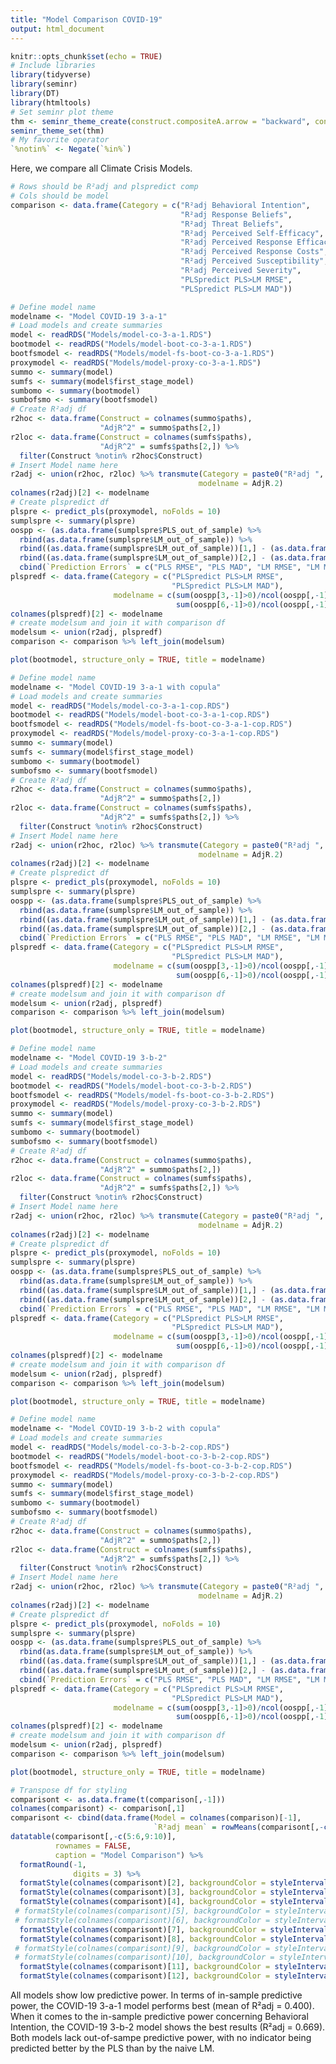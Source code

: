 ```yaml
---
title: "Model Comparison COVID-19"
output: html_document
---
```


```r
knitr::opts_chunk$set(echo = TRUE)
# Include libraries
library(tidyverse)
library(seminr)
library(DT)
library(htmltools)
# Set seminr plot theme
thm <- seminr_theme_create(construct.compositeA.arrow = "backward", construct.compositeA.use_weights = FALSE, plot.adj = TRUE)
seminr_theme_set(thm)
# My favorite operator
`%notin%` <- Negate(`%in%`)
```

Here, we compare all Climate Crisis Models.
```r
# Rows should be R²adj and plspredict comp
# Cols should be model
comparison <- data.frame(Category = c("R²adj Behavioral Intention", 
                                      "R²adj Response Beliefs", 
                                      "R²adj Threat Beliefs",
                                      "R²adj Perceived Self-Efficacy",
                                      "R²adj Perceived Response Efficacy",
                                      "R²adj Perceived Response Costs",
                                      "R²adj Perceived Susceptibility",
                                      "R²adj Perceived Severity",
                                      "PLSpredict PLS>LM RMSE",
                                      "PLSpredict PLS>LM MAD"))
```

<!-- # Model Insertion Template -->
<!-- ```{r model Insert mdodelname, echo=FALSE, include =FALSE} -->
<!-- # Define model name -->
<!-- modelname <- "" -->
<!-- # Load models and create summaries -->
<!-- model <- readRDS() -->
<!-- bootmodel <- readRDS() -->
<!-- bootfsmodel <- readRDS() -->
<!-- proxymodel <- readRDS() -->
<!-- summo <- summary(model) -->
<!-- sumfs <- summary(model$first_stage_model) -->
<!-- sumbomo <- summary(bootmodel) -->
<!-- sumbofsmo <- summary(bootfsmodel) -->
<!-- # Create R²adj df -->
<!-- r2hoc <- data.frame(Construct = colnames(summo$paths), -->
<!--                     "AdjR^2" = summo$paths[2,]) -->
<!-- r2loc <- data.frame(Construct = colnames(sumfs$paths), -->
<!--                     "AdjR^2" = sumfs$paths[2,]) %>% -->
<!--   filter(Construct %notin% r2hoc$Construct) -->
<!-- # Insert Model name here -->
<!-- r2adj <- union(r2hoc, r2loc) %>% transmute(Category = paste0("R²adj ", Construct), -->
<!--                                           modelname = AdjR.2) -->
<!-- colnames(r2adj)[2] <- modelname -->
<!-- # Create plspredict df -->
<!-- plspre <- predict_pls(proxymodel, noFolds = 10) -->
<!-- sumplspre <- summary(plspre) -->
<!-- oospp <- (as.data.frame(sumplspre$PLS_out_of_sample) %>% -->
<!--   rbind(as.data.frame(sumplspre$LM_out_of_sample)) %>% -->
<!--   rbind((as.data.frame(sumplspre$LM_out_of_sample))[1,] - (as.data.frame(sumplspre$PLS_out_of_sample))[1,]) %>% -->
<!--   rbind((as.data.frame(sumplspre$LM_out_of_sample))[2,] - (as.data.frame(sumplspre$PLS_out_of_sample))[2,])  %>% -->
<!--   cbind(`Prediction Errors` = c("PLS RMSE", "PLS MAD", "LM RMSE", "LM MAD", "RMSE Difference", "MAD Difference")))[c(1,3,5,2,4,6),c(4,1:3)] -->
<!-- plspredf <- data.frame(Category = c("PLSpredict PLS>LM RMSE", -->
<!--                                     "PLSpredict PLS>LM MAD"), -->
<!--                        modelname = c(sum(oospp[3,-1]>0)/ncol(oospp[,-1]), -->
<!--                                      sum(oospp[6,-1]>0)/ncol(oospp[,-1]))) -->
<!-- colnames(plspredf)[2] <- modelname -->
<!-- # create modelsum and join it with comparison df -->
<!-- modelsum <- union(r2adj, plspredf) -->
<!-- comparison <- comparison %>% left_join(modelsum) -->
<!-- ``` -->
<!-- ```{r visualize model insert modelname, echo=FALSE} -->
<!-- plot(bootmodel, structure_only = TRUE, title = modelname) -->
<!-- ``` -->


```r
# Define model name
modelname <- "Model COVID-19 3-a-1"
# Load models and create summaries
model <- readRDS("Models/model-co-3-a-1.RDS")
bootmodel <- readRDS("Models/model-boot-co-3-a-1.RDS")
bootfsmodel <- readRDS("Models/model-fs-boot-co-3-a-1.RDS")
proxymodel <- readRDS("Models/model-proxy-co-3-a-1.RDS")
summo <- summary(model)
sumfs <- summary(model$first_stage_model)
sumbomo <- summary(bootmodel)
sumbofsmo <- summary(bootfsmodel)
# Create R²adj df
r2hoc <- data.frame(Construct = colnames(summo$paths),
                    "AdjR^2" = summo$paths[2,])
r2loc <- data.frame(Construct = colnames(sumfs$paths),
                    "AdjR^2" = sumfs$paths[2,]) %>%
  filter(Construct %notin% r2hoc$Construct)
# Insert Model name here
r2adj <- union(r2hoc, r2loc) %>% transmute(Category = paste0("R²adj ", Construct),
                                          modelname = AdjR.2)
colnames(r2adj)[2] <- modelname
# Create plspredict df
plspre <- predict_pls(proxymodel, noFolds = 10)
sumplspre <- summary(plspre)
oospp <- (as.data.frame(sumplspre$PLS_out_of_sample) %>%
  rbind(as.data.frame(sumplspre$LM_out_of_sample)) %>%
  rbind((as.data.frame(sumplspre$LM_out_of_sample))[1,] - (as.data.frame(sumplspre$PLS_out_of_sample))[1,]) %>%
  rbind((as.data.frame(sumplspre$LM_out_of_sample))[2,] - (as.data.frame(sumplspre$PLS_out_of_sample))[2,])  %>%
  cbind(`Prediction Errors` = c("PLS RMSE", "PLS MAD", "LM RMSE", "LM MAD", "RMSE Difference", "MAD Difference")))[c(1,3,5,2,4,6),c(4,1:3)]
plspredf <- data.frame(Category = c("PLSpredict PLS>LM RMSE",
                                    "PLSpredict PLS>LM MAD"),
                       modelname = c(sum(oospp[3,-1]>0)/ncol(oospp[,-1]),
                                     sum(oospp[6,-1]>0)/ncol(oospp[,-1])))
colnames(plspredf)[2] <- modelname
# create modelsum and join it with comparison df
modelsum <- union(r2adj, plspredf)
comparison <- comparison %>% left_join(modelsum)
```
```r
plot(bootmodel, structure_only = TRUE, title = modelname)
```

```r
# Define model name
modelname <- "Model COVID-19 3-a-1 with copula"
# Load models and create summaries
model <- readRDS("Models/model-co-3-a-1-cop.RDS")
bootmodel <- readRDS("Models/model-boot-co-3-a-1-cop.RDS")
bootfsmodel <- readRDS("Models/model-fs-boot-co-3-a-1-cop.RDS")
proxymodel <- readRDS("Models/model-proxy-co-3-a-1-cop.RDS")
summo <- summary(model)
sumfs <- summary(model$first_stage_model)
sumbomo <- summary(bootmodel)
sumbofsmo <- summary(bootfsmodel)
# Create R²adj df
r2hoc <- data.frame(Construct = colnames(summo$paths),
                    "AdjR^2" = summo$paths[2,])
r2loc <- data.frame(Construct = colnames(sumfs$paths),
                    "AdjR^2" = sumfs$paths[2,]) %>%
  filter(Construct %notin% r2hoc$Construct)
# Insert Model name here
r2adj <- union(r2hoc, r2loc) %>% transmute(Category = paste0("R²adj ", Construct),
                                          modelname = AdjR.2)
colnames(r2adj)[2] <- modelname
# Create plspredict df
plspre <- predict_pls(proxymodel, noFolds = 10)
sumplspre <- summary(plspre)
oospp <- (as.data.frame(sumplspre$PLS_out_of_sample) %>%
  rbind(as.data.frame(sumplspre$LM_out_of_sample)) %>%
  rbind((as.data.frame(sumplspre$LM_out_of_sample))[1,] - (as.data.frame(sumplspre$PLS_out_of_sample))[1,]) %>%
  rbind((as.data.frame(sumplspre$LM_out_of_sample))[2,] - (as.data.frame(sumplspre$PLS_out_of_sample))[2,])  %>%
  cbind(`Prediction Errors` = c("PLS RMSE", "PLS MAD", "LM RMSE", "LM MAD", "RMSE Difference", "MAD Difference")))[c(1,3,5,2,4,6),c(4,1:3)]
plspredf <- data.frame(Category = c("PLSpredict PLS>LM RMSE",
                                    "PLSpredict PLS>LM MAD"),
                       modelname = c(sum(oospp[3,-1]>0)/ncol(oospp[,-1]),
                                     sum(oospp[6,-1]>0)/ncol(oospp[,-1])))
colnames(plspredf)[2] <- modelname
# create modelsum and join it with comparison df
modelsum <- union(r2adj, plspredf)
comparison <- comparison %>% left_join(modelsum)
```
```r
plot(bootmodel, structure_only = TRUE, title = modelname)
```


```r
# Define model name
modelname <- "Model COVID-19 3-b-2"
# Load models and create summaries
model <- readRDS("Models/model-co-3-b-2.RDS")
bootmodel <- readRDS("Models/model-boot-co-3-b-2.RDS")
bootfsmodel <- readRDS("Models/model-fs-boot-co-3-b-2.RDS")
proxymodel <- readRDS("Models/model-proxy-co-3-b-2.RDS")
summo <- summary(model)
sumfs <- summary(model$first_stage_model)
sumbomo <- summary(bootmodel)
sumbofsmo <- summary(bootfsmodel)
# Create R²adj df
r2hoc <- data.frame(Construct = colnames(summo$paths),
                    "AdjR^2" = summo$paths[2,])
r2loc <- data.frame(Construct = colnames(sumfs$paths),
                    "AdjR^2" = sumfs$paths[2,]) %>%
  filter(Construct %notin% r2hoc$Construct)
# Insert Model name here
r2adj <- union(r2hoc, r2loc) %>% transmute(Category = paste0("R²adj ", Construct),
                                          modelname = AdjR.2)
colnames(r2adj)[2] <- modelname
# Create plspredict df
plspre <- predict_pls(proxymodel, noFolds = 10)
sumplspre <- summary(plspre)
oospp <- (as.data.frame(sumplspre$PLS_out_of_sample) %>%
  rbind(as.data.frame(sumplspre$LM_out_of_sample)) %>%
  rbind((as.data.frame(sumplspre$LM_out_of_sample))[1,] - (as.data.frame(sumplspre$PLS_out_of_sample))[1,]) %>%
  rbind((as.data.frame(sumplspre$LM_out_of_sample))[2,] - (as.data.frame(sumplspre$PLS_out_of_sample))[2,])  %>%
  cbind(`Prediction Errors` = c("PLS RMSE", "PLS MAD", "LM RMSE", "LM MAD", "RMSE Difference", "MAD Difference")))[c(1,3,5,2,4,6),c(4,1:3)]
plspredf <- data.frame(Category = c("PLSpredict PLS>LM RMSE",
                                    "PLSpredict PLS>LM MAD"),
                       modelname = c(sum(oospp[3,-1]>0)/ncol(oospp[,-1]),
                                     sum(oospp[6,-1]>0)/ncol(oospp[,-1])))
colnames(plspredf)[2] <- modelname
# create modelsum and join it with comparison df
modelsum <- union(r2adj, plspredf)
comparison <- comparison %>% left_join(modelsum)
```
```r
plot(bootmodel, structure_only = TRUE, title = modelname)
```
```r
# Define model name
modelname <- "Model COVID-19 3-b-2 with copula"
# Load models and create summaries
model <- readRDS("Models/model-co-3-b-2-cop.RDS")
bootmodel <- readRDS("Models/model-boot-co-3-b-2-cop.RDS")
bootfsmodel <- readRDS("Models/model-fs-boot-co-3-b-2-cop.RDS")
proxymodel <- readRDS("Models/model-proxy-co-3-b-2-cop.RDS")
summo <- summary(model)
sumfs <- summary(model$first_stage_model)
sumbomo <- summary(bootmodel)
sumbofsmo <- summary(bootfsmodel)
# Create R²adj df
r2hoc <- data.frame(Construct = colnames(summo$paths),
                    "AdjR^2" = summo$paths[2,])
r2loc <- data.frame(Construct = colnames(sumfs$paths),
                    "AdjR^2" = sumfs$paths[2,]) %>%
  filter(Construct %notin% r2hoc$Construct)
# Insert Model name here
r2adj <- union(r2hoc, r2loc) %>% transmute(Category = paste0("R²adj ", Construct),
                                          modelname = AdjR.2)
colnames(r2adj)[2] <- modelname
# Create plspredict df
plspre <- predict_pls(proxymodel, noFolds = 10)
sumplspre <- summary(plspre)
oospp <- (as.data.frame(sumplspre$PLS_out_of_sample) %>%
  rbind(as.data.frame(sumplspre$LM_out_of_sample)) %>%
  rbind((as.data.frame(sumplspre$LM_out_of_sample))[1,] - (as.data.frame(sumplspre$PLS_out_of_sample))[1,]) %>%
  rbind((as.data.frame(sumplspre$LM_out_of_sample))[2,] - (as.data.frame(sumplspre$PLS_out_of_sample))[2,])  %>%
  cbind(`Prediction Errors` = c("PLS RMSE", "PLS MAD", "LM RMSE", "LM MAD", "RMSE Difference", "MAD Difference")))[c(1,3,5,2,4,6),c(4,1:3)]
plspredf <- data.frame(Category = c("PLSpredict PLS>LM RMSE",
                                    "PLSpredict PLS>LM MAD"),
                       modelname = c(sum(oospp[3,-1]>0)/ncol(oospp[,-1]),
                                     sum(oospp[6,-1]>0)/ncol(oospp[,-1])))
colnames(plspredf)[2] <- modelname
# create modelsum and join it with comparison df
modelsum <- union(r2adj, plspredf)
comparison <- comparison %>% left_join(modelsum)
```
```r
plot(bootmodel, structure_only = TRUE, title = modelname)
```

```r
# Transpose df for styling
comparisont <- as.data.frame(t(comparison[,-1]))
colnames(comparisont) <- comparison[,1]
comparisont <- cbind(data.frame(Model = colnames(comparison)[-1], 
                                `R²adj mean` = rowMeans(comparisont[,-c(10:11)], na.rm = TRUE)), comparisont)
datatable(comparisont[,-c(5:6,9:10)],
          rownames = FALSE,
          caption = "Model Comparison") %>% 
  formatRound(-1,
              digits = 3) %>%
  formatStyle(colnames(comparisont)[2], backgroundColor = styleInterval(cuts = c(round(max(comparisont[,2], na.rm = TRUE), digits = 3)-0.001), values = c('#00','#add8e6'))) %>%
  formatStyle(colnames(comparisont)[3], backgroundColor = styleInterval(cuts = c(round(max(comparisont[,3], na.rm = TRUE), digits = 3)-0.001), values = c('#00','#add8e6'))) %>%
  formatStyle(colnames(comparisont)[4], backgroundColor = styleInterval(cuts = c(round(max(comparisont[,4], na.rm = TRUE), digits = 3)-0.001), values = c('#00','#add8e6'))) %>%
 # formatStyle(colnames(comparisont)[5], backgroundColor = styleInterval(cuts = c(round(max(comparisont[,5], na.rm = TRUE), digits = 3)-0.001), values = c('#00','#add8e6'))) %>%
 # formatStyle(colnames(comparisont)[6], backgroundColor = styleInterval(cuts = c(round(max(comparisont[,6], na.rm = TRUE), digits = 3)-0.001), values = c('#00','#add8e6'))) %>%
  formatStyle(colnames(comparisont)[7], backgroundColor = styleInterval(cuts = c(round(max(comparisont[,7], na.rm = TRUE), digits = 3)-0.001), values = c('#00','#add8e6'))) %>%
  formatStyle(colnames(comparisont)[8], backgroundColor = styleInterval(cuts = c(round(max(comparisont[,8], na.rm = TRUE), digits = 3)-0.001), values = c('#00','#add8e6'))) %>%
 # formatStyle(colnames(comparisont)[9], backgroundColor = styleInterval(cuts = c(round(max(comparisont[,9], na.rm = TRUE), digits = 3)-0.001), values = c('#00','#add8e6'))) %>%
 # formatStyle(colnames(comparisont)[10], backgroundColor = styleInterval(cuts = c(round(max(comparisont[,10], na.rm = TRUE), digits = 3)-0.001), values = c('#00','#add8e6'))) %>%
  formatStyle(colnames(comparisont)[11], backgroundColor = styleInterval(cuts = c(round(max(comparisont[,11], na.rm = TRUE), digits = 3)-0.001), values = c('#00','#add8e6'))) %>%
  formatStyle(colnames(comparisont)[12], backgroundColor = styleInterval(cuts = c(round(max(comparisont[,11], na.rm = TRUE), digits = 3)-0.001), values = c('#00','#add8e6')))
```

All models show low predictive power.
In terms of in-sample predictive power, the COVID-19 3-a-1 model performs best (mean of R²adj = 0.400).
When it comes to the in-sample predictive power concerning Behavioral Intention, the COVID-19 3-b-2 model shows the best results (R²adj = 0.669).
Both models lack out-of-sampe predictive power, with no indicator being predicted better by the PLS than by the naive LM.
